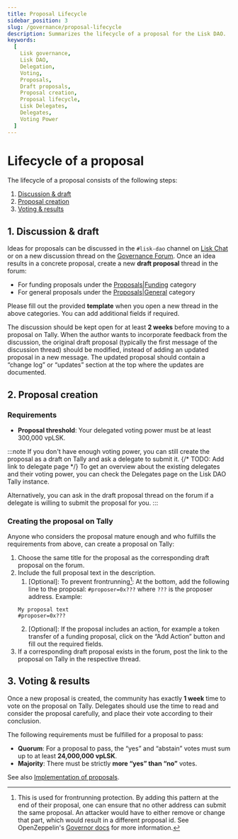 ```yaml
---
title: Proposal Lifecycle
sidebar_position: 3
slug: /governance/proposal-lifecycle
description: Summarizes the lifecycle of a proposal for the Lisk DAO.
keywords:
  [
    Lisk governance,
    Lisk DAO,
    Delegation,
    Voting,
    Proposals,
    Draft proposals,
    Proposal creation,
    Proposal lifecycle,
    Lisk Delegates,
    Delegates,
    Voting Power
  ]
---
```


# Lifecycle of a proposal

The lifecycle of a proposal consists of the following steps:

1. [Discussion & draft](#1-discussion--draft)
2. [Proposal creation](#2-proposal-creation)
3. [Voting & results](#3-voting--results)

## 1. Discussion & draft 
Ideas for proposals can be discussed in the `#lisk-dao` channel on [Lisk Chat](https://lisk.chat) or on a new discussion thread on the [Governance Forum](https://forum.lisk.com).
Once an idea results in a concrete proposal, create a new **draft proposal** thread in the forum:

- For funding proposals under the [Proposals|Funding](https://forum.lisk.com/c/proposals/funding) category 
- For general proposals under the [Proposals|General](https://forum.lisk.com/c/proposals/general) category 

Please fill out the provided **template** when you open a new thread in the above categories.
You can add additional fields if required.

The discussion should be kept open for at least **2 weeks** before moving to a proposal on Tally.
When the author wants to incorporate feedback from the discussion, the original draft proposal (typically the first message of the discussion thread) should be modified, instead of adding an updated proposal in a new message.
The updated proposal should contain a “change log” or “updates” section at the top where the updates are documented.

## 2. Proposal creation

### Requirements

- **Proposal threshold**: Your delegated voting power must be at least 300,000 vpLSK.

:::note
If you don't have enough voting power, you can still create the proposal as a draft on Tally and ask a delegate to submit it.
{/* TODO: Add link to delegate page */}
To get an overview about the existing delegates and their voting power, you can check the Delegates page on the Lisk DAO Tally instance.

Alternatively, you can ask in the draft proposal thread on the forum if a delegate is willing to submit the proposal for you.
:::

### Creating the proposal on Tally
Anyone who considers the proposal mature enough and who fulfills the requirements from above, can create a proposal on Tally:

1. Choose the same title for the proposal as the corresponding draft proposal on the forum.
2. Include the full proposal text in the description.
    1. [Optional]: To prevent frontrunning[^1]: At the bottom, add the following line to the proposal:
    `#proposer=0x???` where `???` is the proposer address.
    Example:
    ```
    My proposal text
    #proposer=0x???
    ```
    2. [Optional]: If the proposal includes an action, for example a token transfer of a funding proposal, click on the “Add Action” button and fill out the required fields.
3. If a corresponding draft proposal exists in the forum, post the link to the proposal on Tally in the respective thread.

[^1]: This is used for frontrunning protection.
By adding this pattern at the end of their proposal, one can ensure that no other address can submit the same proposal.
An attacker would have to either remove or change that part, which would result in a different proposal id.
See OpenZeppelin's [Governor docs](https://docs.openzeppelin.com/contracts/4.x/api/governance) for more information.

## 3. Voting & results
Once a new proposal is created, the community has exactly **1 week** time to vote on the proposal on Tally.
Delegates should use the time to read and consider the proposal carefully, and place their vote according to their conclusion.

The following requirements must be fulfilled for a proposal to pass:

- **Quorum**: For a proposal to pass, the “yes” and “abstain” votes must sum up to at least  **24,000,000 vpLSK**.
- **Majority**: There must be strictly **more “yes” than “no”** votes.

See also [Implementation of proposals](overview#implementation-of-funding-proposals).
